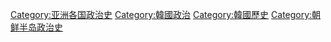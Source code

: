 [[Category:亚洲各国政治史|Category:亚洲各国政治史]]
[[Category:韓國政治|Category:韓國政治]]
[[Category:韓國歷史|Category:韓國歷史]]
[[Category:朝鲜半岛政治史|Category:朝鲜半岛政治史]]